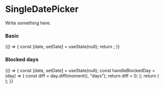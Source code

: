 
<Meta title="Components/Forms/SingleDatePicker" component={SingleDatePicker} />

# SingleDatePicker

Write something here.

<ArgsTable of={SingleDatePicker} />

### Basic

<Canvas>
    <Story name="basic">
        {() => {
            const [date, setDate] = useState(null);
            return <SingleDatePicker value={date} onChange={setDate} />;
        }}
    </Story>
</Canvas>

### Blocked days

<Canvas>
    <Story name="blocked days">
        {() => {
            const [date, setDate] = useState(null);
            const handleBlockedDay = (day) => {
                const diff = day.diff(moment(), "days");
                return diff < 0;
            };
            return (
                <SingleDatePicker value={date} onChange={setDate} isDayBlocked={handleBlockedDay} />
            );
        }}
    </Story>
</Canvas>
